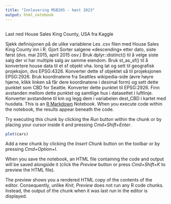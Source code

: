 ```yaml
---
title: "Innlevering MSB205 - høst 2023"
output: html_notebook
---
```

```r

```

Last ned House Sales King County, USA fra Kaggle

Sjekk definisjonen på de ulike variablene
Les .csv filen med House Sales King County inn i R. Gjort
Sorter salgene «descending» etter dato, siste først (dvs. mai 2015, april 2015 osv.)
Bruk dplyr::distinct() til å velge siste salg der vi har multiple salg av samme eiendom.
Bruk st_as_sf() til å konvertere house data til et sf objekt vha. long lat og sett til geografisk projeksjon, dvs EPSG:4326.
Konverter dette sf objektet så til projeksjonen EPSG:2926.
Bruk koordinatene fra Seattles wikipedia-side (øvre høyre hjørne, klikk linken så får dere koordinatene i desimal form) og sett dette punktet som CBD for Seattle.
Konverter dette punktet til EPSG:2926. Finn avstanden mellom dette punktet og samtlige hus i datasettet i luftlinje. Konverter avstandene til km og legg dem i variabelen dest_CBD i kartet med husdata.
This is an [R Markdown](http://rmarkdown.rstudio.com) Notebook. When you execute code within the notebook, the results appear beneath the code. 

Try executing this chunk by clicking the *Run* button within the chunk or by placing your cursor inside it and pressing *Cmd+Shift+Enter*. 

```r
plot(cars)
```

Add a new chunk by clicking the *Insert Chunk* button on the toolbar or by pressing *Cmd+Option+I*.

When you save the notebook, an HTML file containing the code and output will be saved alongside it (click the *Preview* button or press *Cmd+Shift+K* to preview the HTML file). 

The preview shows you a rendered HTML copy of the contents of the editor. Consequently, unlike *Knit*, *Preview* does not run any R code chunks. Instead, the output of the chunk when it was last run in the editor is displayed.

